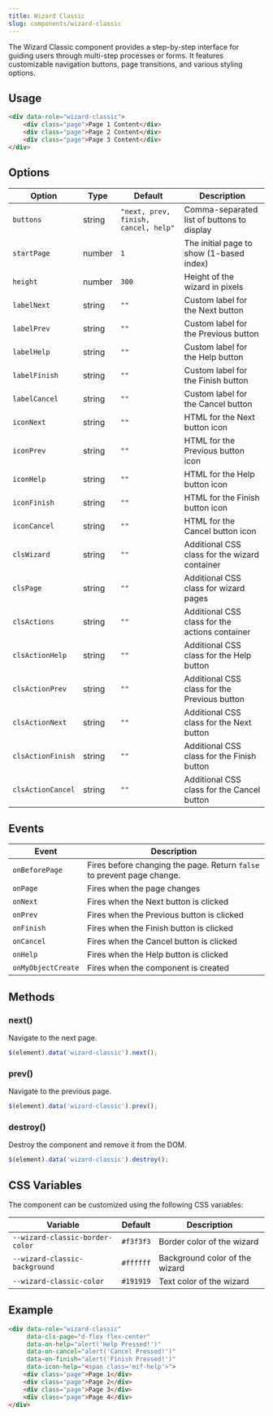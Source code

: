 ```yaml
---
title: Wizard Classic
slug: components/wizard-classic
---
```


The Wizard Classic component provides a step-by-step interface for guiding users through multi-step processes or forms. It features customizable navigation buttons, page transitions, and various styling options.

## Usage

```html
<div data-role="wizard-classic">
    <div class="page">Page 1 Content</div>
    <div class="page">Page 2 Content</div>
    <div class="page">Page 3 Content</div>
</div>
```

## Options

| Option | Type | Default | Description |
| --- | --- | --- | --- |
| `buttons` | string | `"next, prev, finish, cancel, help"` | Comma-separated list of buttons to display |
| `startPage` | number | `1` | The initial page to show (1-based index) |
| `height` | number | `300` | Height of the wizard in pixels |
| `labelNext` | string | `""` | Custom label for the Next button |
| `labelPrev` | string | `""` | Custom label for the Previous button |
| `labelHelp` | string | `""` | Custom label for the Help button |
| `labelFinish` | string | `""` | Custom label for the Finish button |
| `labelCancel` | string | `""` | Custom label for the Cancel button |
| `iconNext` | string | `""` | HTML for the Next button icon |
| `iconPrev` | string | `""` | HTML for the Previous button icon |
| `iconHelp` | string | `""` | HTML for the Help button icon |
| `iconFinish` | string | `""` | HTML for the Finish button icon |
| `iconCancel` | string | `""` | HTML for the Cancel button icon |
| `clsWizard` | string | `""` | Additional CSS class for the wizard container |
| `clsPage` | string | `""` | Additional CSS class for wizard pages |
| `clsActions` | string | `""` | Additional CSS class for the actions container |
| `clsActionHelp` | string | `""` | Additional CSS class for the Help button |
| `clsActionPrev` | string | `""` | Additional CSS class for the Previous button |
| `clsActionNext` | string | `""` | Additional CSS class for the Next button |
| `clsActionFinish` | string | `""` | Additional CSS class for the Finish button |
| `clsActionCancel` | string | `""` | Additional CSS class for the Cancel button |

## Events

| Event | Description |
| --- | --- |
| `onBeforePage` | Fires before changing the page. Return `false` to prevent page change. |
| `onPage` | Fires when the page changes |
| `onNext` | Fires when the Next button is clicked |
| `onPrev` | Fires when the Previous button is clicked |
| `onFinish` | Fires when the Finish button is clicked |
| `onCancel` | Fires when the Cancel button is clicked |
| `onHelp` | Fires when the Help button is clicked |
| `onMyObjectCreate` | Fires when the component is created |

## Methods

### next()
Navigate to the next page.

```javascript
$(element).data('wizard-classic').next();
```

### prev()
Navigate to the previous page.

```javascript
$(element).data('wizard-classic').prev();
```

### destroy()
Destroy the component and remove it from the DOM.

```javascript
$(element).data('wizard-classic').destroy();
```

## CSS Variables

The component can be customized using the following CSS variables:

| Variable | Default | Description |
| --- | --- | --- |
| `--wizard-classic-border-color` | `#f3f3f3` | Border color of the wizard |
| `--wizard-classic-background` | `#ffffff` | Background color of the wizard |
| `--wizard-classic-color` | `#191919` | Text color of the wizard |

## Example

```html
<div data-role="wizard-classic"
     data-cls-page="d-flex flex-center"
     data-on-help="alert('Help Pressed!')"
     data-on-cancel="alert('Cancel Pressed!')"
     data-on-finish="alert('Finish Pressed!')"
     data-icon-help="<span class='mif-help'>">
    <div class="page">Page 1</div>
    <div class="page">Page 2</div>
    <div class="page">Page 3</div>
    <div class="page">Page 4</div>
</div>
```
